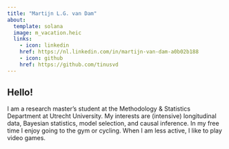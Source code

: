 ```yaml
---
title: "Martijn L.G. van Dam"
about:
  template: solana
  image: m_vacation.heic
  links:
    - icon: linkedin
    href: https://nl.linkedin.com/in/martijn-van-dam-a0b02b188
    - icon: github
    href: https://github.com/tinusvd
---
```


## Hello!

I am a research master's student at the Methodology & Statistics Department at Utrecht University. My interests are (intensive) longitudinal data, Bayesian statistics, model selection, and causal inference. In my free time I enjoy going to the gym or cycling. When I am less active, I like to play video games.
